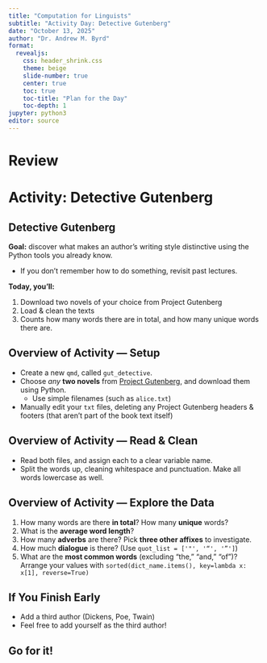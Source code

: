 ```yaml
---
title: "Computation for Linguists"
subtitle: "Activity Day: Detective Gutenberg"
date: "October 13, 2025"
author: "Dr. Andrew M. Byrd"
format:
  revealjs:
    css: header_shrink.css
    theme: beige
    slide-number: true
    center: true
    toc: true
    toc-title: "Plan for the Day"
    toc-depth: 1
jupyter: python3
editor: source
---
```


# Review


# Activity: Detective Gutenberg

## Detective Gutenberg

**Goal:** discover what makes an author’s writing style distinctive using the Python tools you already know. 

  - If you don't remember how to do something, revisit past lectures.

**Today, you'll:**
  
1. Download two novels of your choice from Project Gutenberg
2. Load & clean the texts
3. Counts how many words there are in total, and how many unique words there are.

## Overview of Activity — Setup

- Create a new `qmd`, called `gut_detective`. 
- Choose *any* **two novels** from [Project Gutenberg](https://www.gutenberg.org/), and download them using Python.
  - Use simple filenames (such as `alice.txt`)
- Manually edit your `txt` files, deleting any Project Gutenberg headers & footers (that aren't part of the book text itself)

## Overview of Activity — Read & Clean

- Read both files, and assign each to a clear variable name.
- Split the words up, cleaning whitespace and punctuation. Make all words lowercase as well.

## Overview of Activity — Explore the Data

1. How many words are there **in total**? How many **unique** words?
2. What is the **average word length**?
3. How many **adverbs** are there? Pick **three other affixes** to investigate.
4. How much **dialogue** is there? (Use `quot_list = ['"', '“', '”']`)
5. What are the **most common words** (excluding “the,” “and,” “of”)? Arrange your values with `sorted(dict_name.items(), key=lambda x: x[1], reverse=True)`

## If You Finish Early

- Add a third author (Dickens, Poe, Twain)  
- Feel free to add yourself as the third author!

## Go for it!

